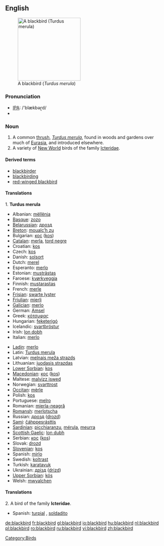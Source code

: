 {{wikipedia}}
{{wikipedia|Icterid}}
==English==
[[Image:Solsort.jpg|thumb|right|200px|A blackbird (''Turdus merula'')]]

===Pronunciation===
*[[w:IPA|IPA]]: /'blækbəɽd/
*{{audio|en-us-blackbird.ogg|Audio (US)}}

===Noun===
{{en-noun}}

# A common [[thrush]], ''[[Turdus merula]]'', found in woods and gardens over much of [[Eurasia]], and introduced elsewhere.
# A variety of [[New World]] birds of the family [[Icteridae]].

====Derived terms====
*[[blackbirder]]
*[[blackbirding]]
*[[red-winged blackbird]]

====Translations====
1. '''Turdus merula'''
{{top}}
*Albanian: [[mëllënja]]
*[[Basque]]: [[zozo]]
*[[Belarussian]]: [[дрозд]]
*[[Breton]]: [[moualc’h zu]]
*Bulgarian: [[кос]] ([[kos]])
*[[Catalan]]: [[merla]], [[tord negre]]
*Croatian: [[kos]]
*Czech: [[kos]]
*Danish: [[solsort]] {{m}}
*Dutch: [[merel]] {{m}}
*Esperanto: [[merlo]]
*Estonian: [[musträstas]]
*Faroese: [[kvørkveggja]]
*Finnish: [[mustarastas]]
*French: [[merle]] {{m}}
*[[Frisian]]: [[swarte lyster]]
*[[Friulian]]: [[mierli]]
*[[Galician]]: [[merlo]]
*German: [[Amsel]] {{f}}
*Greek: [[κότσυφας]] '' ''
*Hungarian: [[feketerigó]]
*Icelandic: [[svartþröstur]]
*Irish: [[lon dobh]]
*Italian: [[merlo]] {{m}}
{{mid}}
*[[Ladin]]: [[merlo]]
*Latin: [[Turdus merula]] '' ''
*Latvian: [[melnais meža strazds]]
*Lithuanian: [[juodasis strazdas]]
*[[Lower Sorbian]]: [[kos]]
*[[Macedonian]]: [[кос]] ([[kos]])
*Maltese: [[malvizz iswed]]
*Norwegian: [[svarttrost]]
*[[Occitan]]: [[mèrle]]
*Polish: [[kos]] '' ''
*Portuguese: [[melro]]
*Romanian: [[mierla-neagră]]
*[[Romansh]]: [[merlotscha]]
*Russian: [[дрозд]] ([[drozd]]) '' ''
*[[Sami]]: [[čáhppesrásttis]]
*[[Sardinian]]: [[picchiaranzu]], [[mérula]], [[meurra]]
*[[Scottish Gaelic]]: [[lon dubh]]
*Serbian: [[кос]] ([[kos]])
*Slovak: [[drozd]]
*[[Slovenian]]: [[kos]]
*Spanish: [[mirlo]] {{m}}
*Swedish: [[koltrast]]
*Turkish: [[karatavuk]]
*Ukrainian: [[дрізд]] ([[drizd]])
*[[Upper Sorbian]]: [[kós]]
*Welsh: [[mwyalchen]]
{{bottom}}

====Translations====
2. A bird of the family '''Icteridae'''.
{{top}}
{{mid}}
*Spanish: [[turpial]] {{m}}, [[soldadito]] {{m}}
{{bottom}}

[[Category:Birds]]

[[de:blackbird]]
[[fr:blackbird]]
[[gl:blackbird]]
[[io:blackbird]]
[[hu:blackbird]]
[[nl:blackbird]]
[[pl:blackbird]]
[[ro:blackbird]]
[[ru:blackbird]]
[[vi:blackbird]]
[[zh:blackbird]]